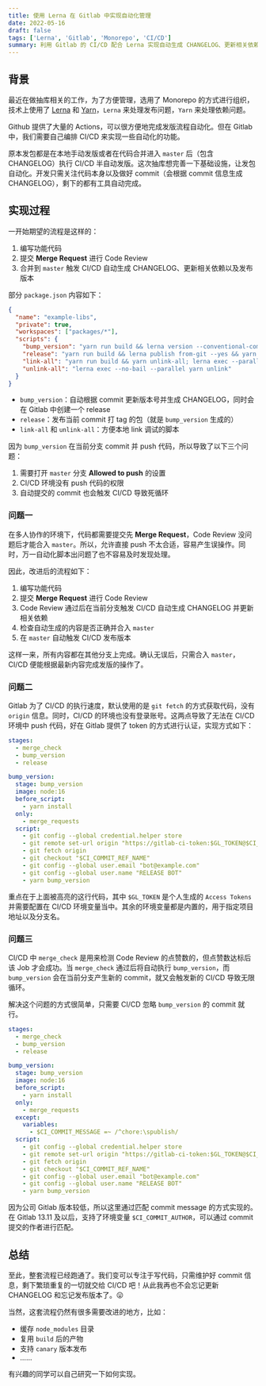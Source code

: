 ```yaml
---
title: 使用 Lerna 在 Gitlab 中实现自动化管理
date: 2022-05-16
draft: false
tags: ['Lerna', 'Gitlab', 'Monorepo', 'CI/CD']
summary: 利用 Gitlab 的 CI/CD 配合 Lerna 实现自动生成 CHANGELOG、更新相关依赖以及发布版本
---
```


## 背景

最近在做抽库相关的工作，为了方便管理，选用了 Monorepo 的方式进行组织，技术上使用了 [Lerna](https://lerna.js.org/) 和 [Yarn](https://classic.yarnpkg.com/lang/en/)，`Lerna` 来处理发布问题，`Yarn` 来处理依赖问题。

Github 提供了大量的 Actions，可以很方便地完成发版流程自动化。但在 Gitlab 中，我们需要自己编排 CI/CD 来实现一些自动化的功能。

原本发包都是在本地手动发版或者在代码合并进入 `master` 后（包含 CHANGELOG）执行 CI/CD 半自动发版。这次抽库想完善一下基础设施，让发包自动化。开发只需关注代码本身以及做好 commit（会根据 commit 信息生成 CHANGELOG），剩下的都有工具自动完成。

## 实现过程

一开始期望的流程是这样的：

1. 编写功能代码
2. 提交 **Merge Request** 进行 Code Review
3. 合并到 `master` 触发 CI/CD 自动生成 CHANGELOG、更新相关依赖以及发布版本

部分 `package.json` 内容如下：

```json:package.json {6-10}
{
  "name": "example-libs",
  "private": true,
  "workspaces": ["packages/*"],
  "scripts": {
    "bump_version": "yarn run build && lerna version --conventional-commits --create-release gitlab --yes",
    "release": "yarn run build && lerna publish from-git --yes && yarn run deploy",
    "link-all": "yarn run build && yarn unlink-all; lerna exec --parallel yarn link",
    "unlink-all": "lerna exec --no-bail --parallel yarn unlink"
  }
}
```

- `bump_version`：自动根据 commit 更新版本号并生成 CHANGELOG，同时会在 Gitlab 中创建一个 release
- `release`：发布当前 commit 打 tag 的包（就是 `bump_version` 生成的）
- `link-all` 和 `unlink-all`：方便本地 link 调试的脚本

因为 `bump_version` 在当前分支 commit 并 push 代码，所以导致了以下三个问题：

1. 需要打开 `master` 分支 **Allowed to push** 的设置
2. CI/CD 环境没有 push 代码的权限
3. 自动提交的 commit 也会触发 CI/CD 导致死循环

### 问题一

在多人协作的环境下，代码都需要提交先 **Merge Request**，Code Review 没问题后才能合入 `master`。所以，允许直接 push 不太合适，容易产生误操作。同时，万一自动化脚本出问题了也不容易及时发现处理。

因此，改进后的流程如下：

1. 编写功能代码
2. 提交 **Merge Request** 进行 Code Review
3. Code Review 通过后在当前分支触发 CI/CD 自动生成 CHANGELOG 并更新相关依赖
4. 检查自动生成的内容是否正确并合入 `master`
5. 在 `master` 自动触发 CI/CD 发布版本

这样一来，所有内容都在其他分支上完成。确认无误后，只需合入 `master`，CI/CD 便能根据最新内容完成发版的操作了。

### 问题二

Gitlab 为了 CI/CD 的执行速度，默认使用的是 `git fetch` 的方式获取代码，没有 `origin` 信息。同时，CI/CD 的环境也没有登录账号。这两点导致了无法在 CI/CD 环境中 push 代码，好在 Gitlab 提供了 token 的方式进行认证，实现方式如下：

```yaml:.gitlab-ci.yml {14}
stages:
  - merge_check
  - bump_version
  - release

bump_version:
  stage: bump_version
  image: node:16
  before_script:
    - yarn install
  only:
    - merge_requests
  script:
    - git config --global credential.helper store
    - git remote set-url origin "https://gitlab-ci-token:$GL_TOKEN@$CI_SERVER_HOST/$CI_PROJECT_PATH.git"
    - git fetch origin
    - git checkout "$CI_COMMIT_REF_NAME"
    - git config --global user.email "bot@example.com"
    - git config --global user.name "RELEASE BOT"
    - yarn bump_version
```

重点在于上面被高亮的这行代码，其中 `$GL_TOKEN` 是个人生成的 `Access Tokens` 并需要配置在 CI/CD 环境变量当中。其余的环境变量都是内置的，用于指定项目地址以及分支名。

### 问题三

CI/CD 中 `merge_check` 是用来检测 Code Review 的点赞数的，但点赞数达标后该 Job 才会成功。当 `merge_check` 通过后将自动执行 `bump_version`，而 `bump_version` 会在当前分支产生新的 commit，就又会触发新的 CI/CD 导致无限循环。

解决这个问题的方式很简单，只需要 CI/CD 忽略 `bump_version` 的 commit 就行。

```yaml:.gitlab-ci.yml {13-15}
stages:
  - merge_check
  - bump_version
  - release

bump_version:
  stage: bump_version
  image: node:16
  before_script:
    - yarn install
  only:
    - merge_requests
  except:
    variables:
      - $CI_COMMIT_MESSAGE =~ /^chore:\spublish/
  script:
    - git config --global credential.helper store
    - git remote set-url origin "https://gitlab-ci-token:$GL_TOKEN@$CI_SERVER_HOST/$CI_PROJECT_PATH.git"
    - git fetch origin
    - git checkout "$CI_COMMIT_REF_NAME"
    - git config --global user.email "bot@example.com"
    - git config --global user.name "RELEASE BOT"
    - yarn bump_version
```

因为公司 Gitlab 版本较低，所以这里通过匹配 commit message 的方式实现的。在 Gitlab 13.11 及以后，支持了环境变量 `$CI_COMMIT_AUTHOR`，可以通过 commit 提交的作者进行匹配。

## 总结

至此，整套流程已经跑通了。我们变可以专注于写代码，只需维护好 commit 信息，剩下繁琐重复的一切就交给 CI/CD 吧！从此我再也不会忘记更新 CHANGELOG 和忘记发布版本了。😛

当然，这套流程仍然有很多需要改进的地方，比如：

- 缓存 `node_modules` 目录
- 复用 `build` 后的产物
- 支持 `canary` 版本发布
- ......

有兴趣的同学可以自己研究一下如何实现。
